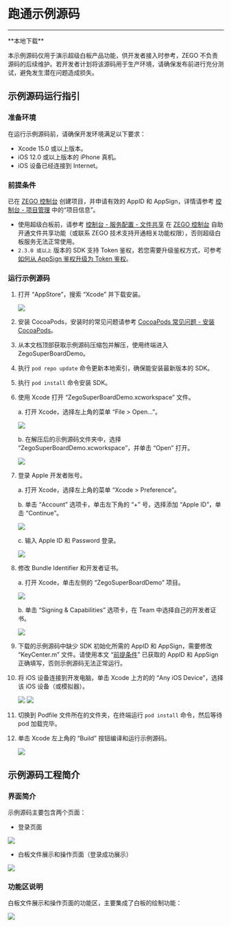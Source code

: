 # 跑通示例源码
---

<Card title="示例源码" href="https://artifact-demo.zego.im/SuperBoardSDK/iOS/DemoSourceCode/ZegoSuperBoardDemo_express.zip" target="_blank">
**本地下载**
</Card>

<Warning title="注意">

本示例源码仅用于演示超级白板产品功能，供开发者接入时参考，ZEGO 不负责源码的后续维护。若开发者计划将该源码用于生产环境，请确保发布前进行充分测试，避免发生潜在问题造成损失。
</Warning>

## 示例源码运行指引

### 准备环境

在运行示例源码前，请确保开发环境满足以下要求：

- Xcode 15.0 或以上版本。
- iOS 12.0 或以上版本的 iPhone 真机。
- iOS 设备已经连接到 Internet。

### 前提条件

已在 [ZEGO 控制台](https://console.zego.im) 创建项目，并申请有效的 AppID 和 AppSign，详情请参考 [控制台 - 项目管理](https://doc-zh.zego.im/article/12107) 中的“项目信息”。

<Warning title="注意">

- 使用超级白板前，请参考 [控制台 - 服务配置 - 文件共享](https://doc-zh.zego.im/article/14338) 在 [ZEGO 控制台](https://console.zego.im) 自助开通文件共享功能（或联系 ZEGO 技术支持开通相关功能权限），否则超级白板服务无法正常使用。
- `2.3.0 或以上` 版本的 SDK 支持 Token 鉴权，若您需要升级鉴权方式，可参考 [如何从 AppSign 鉴权升级为 Token 鉴权](http://doc-zh.zego.im/faq/token_upgrade?product=ExpressVideo)。
</Warning>

### 运行示例源码

1. 打开 “AppStore”，搜索 “Xcode” 并下载安装。

    <Frame width="512" height="auto" caption=""><img src="https://doc-media.zego.im/sdk-doc/Pics/iOS/GoClass/appstore-xcode.png" /></Frame>

2. 安装 CocoaPods，安装时的常见问题请参考 [CocoaPods 常见问题 - 安装 CocoaPods](https://doc-zh.zego.im/faq/CocoaPods_question?product=ExpressVideo&platform=macos#1)。
3. 从本文档顶部获取示例源码压缩包并解压，使用终端进入 ZegoSuperBoardDemo。
4. 执行 `pod repo update` 命令更新本地索引，确保能安装最新版本的 SDK。
5. 执行 `pod install` 命令安装 SDK。
6. 使用 Xcode 打开 “ZegoSuperBoardDemo.xcworkspace” 文件。

    a. 打开 Xcode，选择左上角的菜单 “File > Open...”。

    <Frame width="512" height="auto" caption=""><img src="https://doc-media.zego.im/sdk-doc/Pics/iOS/GoClass/xcode-open-file.png" /></Frame>

    b. 在解压后的示例源码文件夹中，选择 “ZegoSuperBoardDemo.xcworkspace”，并单击 “Open” 打开。

    <Frame width="512" height="auto" caption=""><img src="https://doc-media.zego.im/sdk-doc/Pics/iOS/WhiteboardExample/whiteboard_demo_dir_workspace.png" /></Frame>

7. 登录 Apple 开发者账号。

    a. 打开 Xcode，选择左上角的菜单 “Xcode > Preference”。

    b. 单击 “Account” 选项卡，单击左下角的 “+” 号，选择添加 “Apple ID”，单击 “Continue”。

    <Frame width="512" height="auto" caption=""><img src="https://doc-media.zego.im/sdk-doc/Pics/iOS/GoClass/xcode-account.png" /></Frame>

    c. 输入 Apple ID 和 Password 登录。

    <Frame width="512" height="auto" caption=""><img src="https://doc-media.zego.im/sdk-doc/Pics/iOS/GoClass/xcode-login-apple-id.png" /></Frame>

8. 修改 Bundle Identifier 和开发者证书。

    a. 打开 Xcode，单击左侧的 “ZegoSuperBoardDemo” 项目。

    <Frame width="512" height="auto" caption=""><img src="https://doc-media.zego.im/sdk-doc/Pics/iOS/SuperBoard/Xcode_select.png" /></Frame>

    b. 单击 “Signing & Capabilities” 选项卡，在 Team 中选择自己的开发者证书。

    <Frame width="512" height="auto" caption=""><img src="https://doc-media.zego.im/sdk-doc/Pics/iOS/SuperBoard/Xcode_signing1.png" /></Frame>

9. 下载的示例源码中缺少 SDK 初始化所需的 AppID 和 AppSign，需要修改 “KeyCenter.m” 文件。请使用本文 “[前提条件](#前提条件)” 已获取的 AppID 和 AppSign 正确填写，否则示例源码无法正常运行。
10. 将 iOS 设备连接到开发电脑，单击 Xcode 上方的的 “Any iOS Device”，选择该 iOS 设备（或模拟器）。

    <Frame width="512" height="auto" caption=""><img src="https://doc-media.zego.im/sdk-doc/Pics/iOS/SuperBoard/Xcode_select_device.png" /></Frame>

    <Frame width="512" height="auto" caption=""><img src="https://doc-media.zego.im/sdk-doc/Pics/iOS/SuperBoard/Xcode_select_phone.png" /></Frame>

11. 切换到 Podfile 文件所在的文件夹，在终端运行 `pod install` 命令，然后等待 pod 加载完毕。

12. 单击 Xcode 左上角的 “Build” 按钮编译和运行示例源码。

    <Frame width="512" height="auto" caption=""><img src="https://doc-media.zego.im/sdk-doc/Pics/iOS/SuperBoard/Xcode_run.png" /></Frame>


## 示例源码工程简介

### 界面简介

示例源码主要包含两个页面：

- 登录页面

<Frame width="512" height="auto" caption=""><img src="https://doc-media.zego.im/sdk-doc/Pics/iOS/SuperBoard/iPhone_login.png" /></Frame>

- 白板文件展示和操作页面（登录成功展示）

<Frame width="512" height="auto" caption=""><img src="https://doc-media.zego.im/sdk-doc/Pics/iOS/SuperBoard/iPhone_Home.png" /></Frame>

### 功能区说明

白板文件展示和操作页面的功能区，主要集成了白板的绘制功能：

<Frame width="512" height="auto" caption=""><img src="https://doc-media.zego.im/sdk-doc/Pics/iOS/SuperBoard/Code_Main.png" /></Frame>